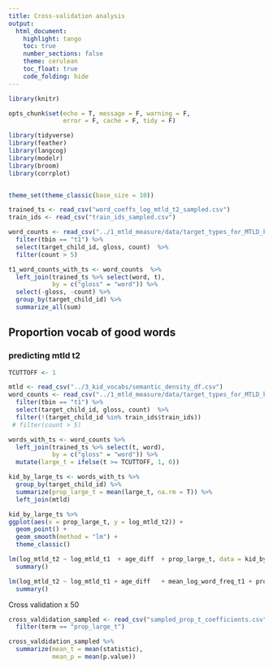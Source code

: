 ```yaml
---
title: Cross-validation analysis
output:
  html_document:
    highlight: tango
    toc: true
    number_sections: false
    theme: cerulean
    toc_float: true
    code_folding: hide
---
```


```r
library(knitr)

opts_chunk$set(echo = T, message = F, warning = F, 
               error = F, cache = F, tidy = F)

library(tidyverse)
library(feather)
library(langcog)
library(modelr)
library(broom)
library(corrplot)


theme_set(theme_classic(base_size = 10))

```

```r
trained_ts <- read_csv("word_coeffs_log_mtld_t2_sampled.csv")
train_ids <- read_csv("train_ids_sampled.csv")
```


```r
word_counts <- read_csv("../1_mtld_measure/data/target_types_for_MTLD_kids_600_900.csv") %>%
  filter(tbin == "t1") %>%
  select(target_child_id, gloss, count)  %>%
  filter(count > 5)

t1_word_counts_with_ts <- word_counts  %>%
  left_join(trained_ts %>% select(word, t), 
            by = c("gloss" = "word")) %>%
  select(-gloss, -count) %>%
  group_by(target_child_id) %>%
  summarize_all(sum)
```


## Proportion vocab of good words

### predicting mtld t2

```r
TCUTTOFF <- 1

mtld <- read_csv("../3_kid_vocabs/semantic_density_df.csv") 
word_counts <- read_csv("../1_mtld_measure/data/target_types_for_MTLD_kids_600_900.csv") %>%
  filter(tbin == "t1") %>%
  select(target_child_id, gloss, count)  %>%
  filter(!(target_child_id %in% train_ids$train_ids)) 
 # filter(count > 5)

words_with_ts <- word_counts %>%
  left_join(trained_ts %>% select(t, word), 
            by = c("gloss" = "word")) %>%
  mutate(large_t = ifelse(t >= TCUTTOFF, 1, 0))

kid_by_large_ts <- words_with_ts %>%
  group_by(target_child_id) %>%
  summarize(prop_large_t = mean(large_t, na.rm = T)) %>%
  left_join(mtld)

kid_by_large_ts %>%
ggplot(aes(x = prop_large_t, y = log_mtld_t2)) +
  geom_point() +
  geom_smooth(method = "lm") +
  theme_classic()
```

```r
lm(log_mtld_t2 ~ log_mtld_t1  + age_diff  + prop_large_t, data = kid_by_large_ts) %>%
  summary()

lm(log_mtld_t2 ~ log_mtld_t1 + age_diff   + mean_log_word_freq_t1 + prop_large_t, data = kid_by_large_ts) %>%
  summary()
```

Cross validation x 50
```r
cross_valdidation_sampled <- read_csv("sampled_prop_t_coefficients.csv") %>%
  filter(term == "prop_large_t")

cross_valdidation_sampled %>%
  summarize(mean_t = mean(statistic), 
            mean_p = mean(p.value))


```

